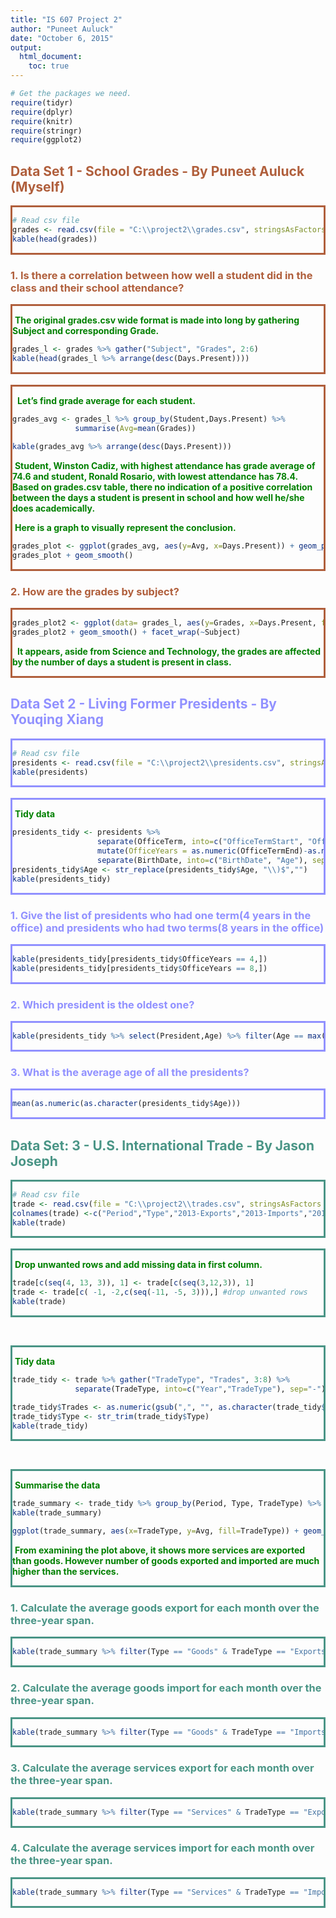 ```yaml
---
title: "IS 607 Project 2"
author: "Puneet Auluck"
date: "October 6, 2015"
output: 
  html_document:
    toc: true
---
```



```r
# Get the packages we need.
require(tidyr)
require(dplyr)
require(knitr)
require(stringr)
require(ggplot2)
```


## <span style="color:#B05F3C;">**Data Set 1 - School Grades - By Puneet Auluck (Myself)**</span>
<div style="border: 3px solid #B05F3C;">
```r
# Read csv file
grades <- read.csv(file = "C:\\project2\\grades.csv", stringsAsFactors = FALSE)
kable(head(grades))
```

</div>

### <span style="color:#B05F3C">1. Is there a correlation between how well a student did in the class and their school attendance?</span>

<div style="border: 3px solid #B05F3C;">

<span style="color:green">&nbsp;**The original grades.csv wide format is made into long by gathering Subject and corresponding Grade.**</span>
```r
grades_l <- grades %>% gather("Subject", "Grades", 2:6)
kable(head(grades_l %>% arrange(desc(Days.Present))))
```

</div> <br>
<div style="border: 3px solid #B05F3C;">

<span style="color:green">&nbsp; **Let's find grade average for each student.**</span>



```r
grades_avg <- grades_l %>% group_by(Student,Days.Present) %>%
              summarise(Avg=mean(Grades))
              
kable(grades_avg %>% arrange(desc(Days.Present)))

```

<span style="color:green">&nbsp;**Student, Winston Cadiz, with highest attendance has grade average of 74.6 and student, Ronald Rosario, with lowest attendance has 78.4.  Based on grades.csv table, there no indication of a positive correlation between the days a student is present in school and how well he/she does academically.**</span>

<span style="color:green">&nbsp;**Here is a graph to visually represent the conclusion.**</span>


```r
grades_plot <- ggplot(grades_avg, aes(y=Avg, x=Days.Present)) + geom_point(shape=1)
grades_plot + geom_smooth()

```

</div>

### <span style="color:#B05F3C">2. How are the grades by subject?<span>
<div style="border: 3px solid #B05F3C;">

```r
grades_plot2 <- ggplot(data= grades_l, aes(y=Grades, x=Days.Present, fill=factor(Subject))) + geom_point() 
grades_plot2 + geom_smooth() + facet_wrap(~Subject)

```

<span style="color:green">&nbsp; **It appears, aside from Science and Technology, the grades are affected by the number of days a student is present in class.**</span>
</div>

## <span style="color:#9191FF;">**Data Set 2 - Living Former Presidents - By Youqing Xiang**</span>

<div style="border: 3px solid #9191FF;">

```r
# Read csv file
presidents <- read.csv(file = "C:\\project2\\presidents.csv", stringsAsFactors = FALSE)
kable(presidents)
```

</div> <br>
<div style="border: 3px solid #9191FF;">
<span style="color:green">&nbsp;**Tidy data**</span>

```r
presidents_tidy <- presidents %>%
                   separate(OfficeTerm, into=c("OfficeTermStart", "OfficeTermEnd"), sep="-") %>%
                   mutate(OfficeYears = as.numeric(OfficeTermEnd)-as.numeric(OfficeTermStart)) %>%
                   separate(BirthDate, into=c("BirthDate", "Age"), sep="\\(age ")
presidents_tidy$Age <- str_replace(presidents_tidy$Age, "\\)$","")
kable(presidents_tidy)
```

</div>

### <span style="color:#9191FF"> 1. Give the list of presidents who had one term(4 years in the office) and presidents who had two terms(8 years in the office)</span>

<div style="border: 3px solid #9191FF;">

```r
kable(presidents_tidy[presidents_tidy$OfficeYears == 4,])
kable(presidents_tidy[presidents_tidy$OfficeYears == 8,])
```

</div>

### <span style="color:#9191FF">2. Which president is the oldest one?</span>

<div style="border: 3px solid #9191FF;">

```r
kable(presidents_tidy %>% select(President,Age) %>% filter(Age == max(presidents_tidy$Age)))

```

</div>

### <span style="color:#9191FF">3. What is the average age of all the presidents?</span>
<div style="border: 3px solid #9191FF;">

```r
mean(as.numeric(as.character(presidents_tidy$Age)))
```

</div>

## <span style="color:#4A9586;">**Data Set: 3 - U.S. International Trade - By Jason Joseph**</span>
<div style="border: 3px solid #4A9586;">

```r
# Read csv file
trade <- read.csv(file = "C:\\project2\\trades.csv", stringsAsFactors = FALSE)
colnames(trade) <-c("Period","Type","2013-Exports","2013-Imports","2014-Exports","2014-Imports","2015-Exports","2015-Imports")
kable(trade)
```

</div> <br>
<div style="border: 3px solid #4A9586;">
<span style="color:green">&nbsp;**Drop unwanted rows and add missing data in first column.**</span>

```r

trade[c(seq(4, 13, 3)), 1] <- trade[c(seq(3,12,3)), 1] 
trade <- trade[c( -1, -2,c(seq(-11, -5, 3))),] #drop unwanted rows
kable(trade)
```

</div><br>

<div style="border: 3px solid #4A9586;">
<span style="color:green">&nbsp;**Tidy data**</span>
```r
trade_tidy <- trade %>% gather("TradeType", "Trades", 3:8) %>%
              separate(TradeType, into=c("Year","TradeType"), sep="-")

trade_tidy$Trades <- as.numeric(gsub(",", "", as.character(trade_tidy$Trades)))
trade_tidy$Type <- str_trim(trade_tidy$Type)
kable(trade_tidy)

```

</div><br>

<div style="border: 3px solid #4A9586;">
<span style="color:green">&nbsp;**Summarise the data**</span>
```r
trade_summary <- trade_tidy %>% group_by(Period, Type, TradeType) %>% summarise(Avg=mean(Trades)) %>% arrange(desc(Avg))
kable(trade_summary)

ggplot(trade_summary, aes(x=TradeType, y=Avg, fill=TradeType)) + geom_bar(stat = "identity") + facet_grid(Type ~ Period) + labs(x = "Export/Import", y = "Average") + ggtitle("Three Year(2013-2014) Average Span")
```

<span style="color:green">&nbsp;**From examining the plot above, it shows more services are exported than goods. However number of goods exported and imported are much higher than the services.**</span>

</div>

### <span style="color:#4A9586;">1. Calculate the average goods export for each month over the three-year span.</span>
<div style="border: 3px solid #4A9586;">

```r
kable(trade_summary %>% filter(Type == "Goods" & TradeType == "Exports"))
```

</div>

### <span style="color:#4A9586;">2. Calculate the average goods import for each month over the three-year span.<span>
<div style="border: 3px solid #4A9586;">
```r
kable(trade_summary %>% filter(Type == "Goods" & TradeType == "Imports"))
```

</div>

### <span style="color:#4A9586;">3. Calculate the average services export for each month over the three-year span.</span>
<div style="border: 3px solid #4A9586;">

```r
kable(trade_summary %>% filter(Type == "Services" & TradeType == "Exports"))
```

</div>
### <span style="color:#4A9586;">4. Calculate the average services import for each month over the three-year span.</span>

<div style="border: 3px solid #4A9586;">

```r
kable(trade_summary %>% filter(Type == "Services" & TradeType == "Imports"))
```

</div> <br><br>